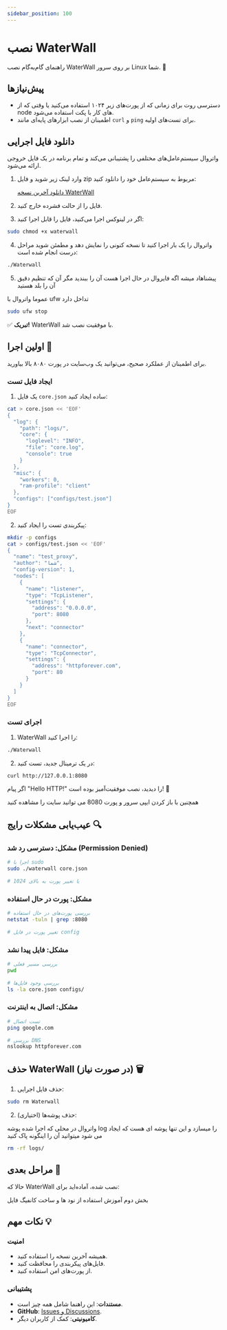 ```yaml
---
sidebar_position: 100
---
```


# نصب WaterWall

راهنمای گام‌به‌گام نصب WaterWall بر روی سرور Linux شما. 🚀

## پیش‌نیازها

- دسترسی روت برای زمانی که از پورت‌های زیر ۱۰۲۴ استفاده می‌کنید یا وقتی که از node های کار با پکت استفاده می‌شود.
- اطمینان از نصب ابزارهای پایه‌ای مانند `curl` و `ping` برای تست‌های اولیه.

## دانلود فایل اجرایی

واتروال سیستم‌عامل‌های مختلفی را پشتیبانی می‌کند و تمام برنامه در یک فایل خروجی ارائه می‌شود.

1. وارد لینک زیر شوید و فایل zip مربوط به سیستم‌عامل خود را دانلود کنید:

   [دانلود آخرین نسخه WaterWall](https://github.com/radkesvat/WaterWall/releases/latest/)

2. فایل را از حالت فشرده خارج کنید.
3. اگر در لینوکس اجرا می‌کنید، فایل را قابل اجرا کنید:

```bash
sudo chmod +x waterwall
```

4. واتروال را یک بار اجرا کنید تا نسخه کنونی را نمایش دهد و مطمئن شوید مراحل درست انجام شده است:

```bash
./Waterwall
```

5. پیشناهاد میشه اگه فایروال در حال اجرا هست آن را ببندید مگر آن که تنظیم دقیق آن را بلد هستید

عموما واتروال با ufw تداخل دارد 

```bash
sudo ufw stop
```



✅ **تبریک!** WaterWall با موفقیت نصب شد.

## اولین اجرا 🎯

برای اطمینان از عملکرد صحیح، می‌توانید یک وب‌سایت در پورت ۸۰۸۰ بالا بیاورید.

### ایجاد فایل تست


1. یک فایل `core.json` ساده ایجاد کنید:

```bash
cat > core.json << 'EOF'
{
  "log": {
    "path": "logs/",
    "core": {
      "loglevel": "INFO",
      "file": "core.log",
      "console": true
    }
  },
  "misc": {
    "workers": 0,
    "ram-profile": "client"
  },
  "configs": ["configs/test.json"]
}
EOF
```

2. پیکربندی تست را ایجاد کنید:

```bash
mkdir -p configs
cat > configs/test.json << 'EOF'
{
  "name": "test_proxy",
  "author": "شما",
  "config-version": 1,
  "nodes": [
    {
      "name": "listener",
      "type": "TcpListener",
      "settings": {
        "address": "0.0.0.0",
        "port": 8080
      },
      "next": "connector"
    },
    {
      "name": "connector",
      "type": "TcpConnector",
      "settings": {
        "address": "httpforever.com",
        "port": 80
      }
    }
  ]
}
EOF
```

### اجرای تست

1. WaterWall را اجرا کنید:

```bash
./Waterwall
```

2. در یک ترمینال جدید، تست کنید:

```bash
curl http://127.0.0.1:8080 
```

اگر پیام "Hello HTTP!" را دیدید، نصب موفقیت‌آمیز بوده است! 🎉

همچنین با باز کردن ایپی سرور و پورت 8080 می توانید سایت را مشاهده کنید

## عیب‌یابی مشکلات رایج 🔍

### مشکل: دسترسی رد شد (Permission Denied)

```bash
# اجرا با sudo
sudo ./waterwall core.json

# یا تغییر پورت به بالای 1024
```

### مشکل: پورت در حال استفاده

```bash
# بررسی پورت‌های در حال استفاده
netstat -tuln | grep :8080

# تغییر پورت در فایل config
```

### مشکل: فایل پیدا نشد

```bash
# بررسی مسیر فعلی
pwd

# بررسی وجود فایل‌ها
ls -la core.json configs/
```

### مشکل: اتصال به اینترنت

```bash
# تست اتصال
ping google.com

# بررسی DNS
nslookup httpforever.com
```

## حذف WaterWall (در صورت نیاز) 🗑️

1. حذف فایل اجرایی:

```bash
sudo rm Waterwall
```

2. حذف پوشه‌ها (اختیاری):

  واتروال در محلی که اجرا شده پوشه log را میسازد و این تنها پوشه ای هست که ایجاد می شود 
  میتوانید آن را اینگونه پاک کنید 

```bash
rm -rf logs/
```

## مراحل بعدی 📖

حالا که WaterWall نصب شده، آماده‌اید برای:

بخش دوم آموزش
استفاده از نود ها و ساخت کانفیگ فایل

## نکات مهم 💡

### امنیت

- همیشه آخرین نسخه را استفاده کنید.
- فایل‌های پیکربندی را محافظت کنید.
- از پورت‌های امن استفاده کنید.


### پشتیبانی

- **مستندات**: این راهنما شامل همه چیز است.
- **GitHub**: [Issues و Discussions](https://github.com/radkesvat/WaterWall).
- **کامیونیتی**: کمک از کاربران دیگر.

